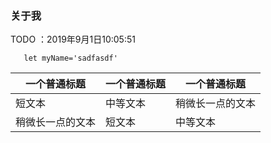 ### 关于我

TODO ：2019年9月1日10:05:51

```
   let myName='sadfasdf'
```


| 一个普通标题 | 一个普通标题 | 一个普通标题 |
| ------ | ------ | ------ |
| 短文本 | 中等文本 | 稍微长一点的文本 |
| 稍微长一点的文本 | 短文本 | 中等文本 |
